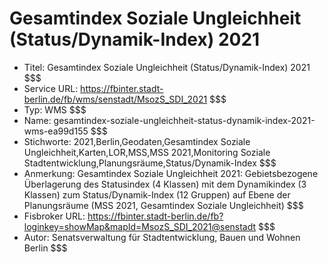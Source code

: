 # Gesamtindex Soziale Ungleichheit (Status/Dynamik-Index) 2021
- Titel: Gesamtindex Soziale Ungleichheit (Status/Dynamik-Index) 2021 $$$
- Service URL: https://fbinter.stadt-berlin.de/fb/wms/senstadt/MsozS_SDI_2021 $$$
- Typ: WMS $$$
- Name: gesamtindex-soziale-ungleichheit-status-dynamik-index-2021-wms-ea99d155 $$$
- Stichworte: 2021,Berlin,Geodaten,Gesamtindex Soziale Ungleichheit,Karten,LOR,MSS,MSS 2021,Monitoring Soziale Stadtentwicklung,Planungsräume,Status/Dynamik-Index $$$
- Anmerkung: Gesamtindex Soziale Ungleichheit 2021: Gebietsbezogene Überlagerung des Statusindex (4 Klassen) mit dem Dynamikindex (3 Klassen) zum Status/Dynamik-Index (12 Gruppen) auf Ebene der Planungsräume (MSS 2021, Gesamtindex Soziale Ungleichheit) $$$
- Fisbroker URL: https://fbinter.stadt-berlin.de/fb?loginkey=showMap&mapId=MsozS_SDI_2021@senstadt $$$
- Autor: Senatsverwaltung für Stadtentwicklung, Bauen und Wohnen Berlin $$$
